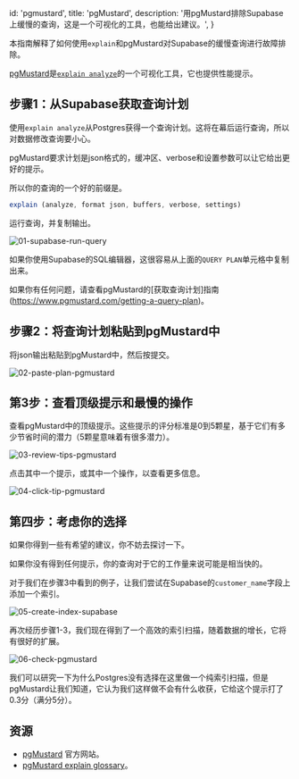 
  id: 'pgmustard',
  title: 'pgMustard',
  description:
    '用pgMustard排除Supabase上缓慢的查询，这是一个可视化的工具，也能给出建议。',
}

本指南解释了如何使用`explain`和pgMustard对Supabase的缓慢查询进行故障排除。

[pgMustard](https://pgmustard.com/)是[`explain analyze`](https://www.postgresql.org/docs/current/using-explain.html#USING-EXPLAIN-ANALYZE)的一个可视化工具，它也提供性能提示。

## 步骤1：从Supabase获取查询计划

使用`explain analyze`从Postgres获得一个查询计划。这将在幕后运行查询，所以对数据修改查询要小心。

pgMustard要求计划是json格式的，缓冲区、verbose和设置参数可以让它给出更好的提示。

所以你的查询的一个好的前缀是。

```jsx
explain (analyze, format json, buffers, verbose, settings)
```

运行查询，并复制输出。

![01-supabase-run-query](/docs/img/guides/integrations/pgmustard/01-supabase-run-query.png)

如果你使用Supabase的SQL编辑器，这很容易从上面的`QUERY PLAN`单元格中复制出来。

如果你有任何问题，请查看pgMustard的[获取查询计划]指南(https://www.pgmustard.com/getting-a-query-plan)。

## 步骤2：将查询计划粘贴到pgMustard中

将json输出粘贴到pgMustard中，然后按提交。

![02-paste-plan-pgmustard](/docs/img/guides/integrations/pgmustard/02-paste-plan-pgmustard.png)

## 第3步：查看顶级提示和最慢的操作

查看pgMustard中的顶级提示。这些提示的评分标准是0到5颗星，基于它们有多少节省时间的潜力（5颗星意味着有很多潜力）。

![03-review-tips-pgmustard](/docs/img/guides/integrations/pgmustard/03-review-tips-pgmustard.png)

点击其中一个提示，或其中一个操作，以查看更多信息。

![04-click-tip-pgmustard](/docs/img/guides/integrations/pgmustard/04-click-tip-pgmustard.png)

## 第四步：考虑你的选择

如果你得到一些有希望的建议，你不妨去探讨一下。

如果你没有得到任何提示，你的查询对于它的工作量来说可能是相当快的。

对于我们在步骤3中看到的例子，让我们尝试在Supabase的`customer_name`字段上添加一个索引。

![05-create-index-supabase](/docs/img/guides/integrations/pgmustard/05-create-index-supabase.png)

再次经历步骤1-3，我们现在得到了一个高效的索引扫描，随着数据的增长，它将有很好的扩展。

![06-check-pgmustard](/docs/img/guides/integrations/pgmustard/06-check-pgmustard.png)

我们可以研究一下为什么Postgres没有选择在这里做一个纯索引扫描，但是pgMustard让我们知道，它认为我们这样做不会有什么收获，它给这个提示打了0.3分（满分5分）。

## 资源

- [pgMustard](https://www.pgmustard.com) 官方网站。
- [pgMustard explain glossary](https://www.pgmustard.com/docs/explain)。


